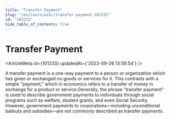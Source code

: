 ```yaml
---
title: "Transfer Payment"
slug: "/en/learn/wiki/transfer-payment-101233"
id: "101233"
hide_table_of_contents: true
---
```



# Transfer Payment

<ArticleMeta id={101233} updatedAt={'2023-09-26 13:58:54'} />
<div className='border-solid border-b border-t-0 my-4 border-[var(--ifm-color-gray-300)]' />

A transfer payment is a one-way payment to a person or organization which has given or exchanged no goods or services for it. This contrasts with a simple "payment," which in economics refers to a transfer of money in exchange for a product or service.Generally, the phrase "transfer payment" is used to describe government payments to individuals through social programs such as welfare, student grants, and even Social Security. However, government payments to corporations—including unconditional bailouts and subsidies—are not commonly described as transfer payments.
